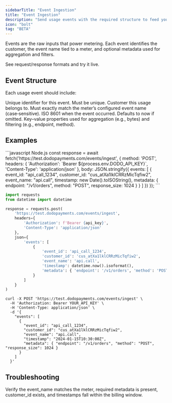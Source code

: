 ```yaml
---
sidebarTitle: "Event Ingestion"
title: "Event Ingestion"
description: "Send usage events with the required structure to feed your meters."
icon: "bolt"
tag: "BETA"
---
```


Events are the raw inputs that power metering. Each event identifies the customer, the event name tied to a meter, and optional metadata used for aggregation and filters.

<Card title="API - Events Ingestion" icon="code" href="/api-reference/usage-events/ingest-events">
See request/response formats and try it live.
</Card>

## Event Structure

Each usage event should include:

<ParamField body="event_id" type="string" required>
Unique identifier for this event. Must be unique.
</ParamField>

<ParamField body="customer_id" type="string" required>
Customer this usage belongs to.
</ParamField>

<ParamField body="event_name" type="string" required>
Must exactly match the meter’s configured event name (case‑sensitive).
</ParamField>

<ParamField body="timestamp" type="string">
ISO 8601 when the event occurred. Defaults to now if omitted.
</ParamField>

<ParamField body="metadata" type="object">
Key–value properties used for aggregation (e.g., bytes) and filtering (e.g., endpoint, method).
</ParamField>

## Examples

<CodeGroup>
```javascript Node.js
const response = await fetch('https://test.dodopayments.com/events/ingest', {
  method: 'POST',
  headers: {
    'Authorization': `Bearer ${process.env.DODO_API_KEY}`,
    'Content-Type': 'application/json'
  },
  body: JSON.stringify({
    events: [
      {
        event_id: "api_call_1234",
        customer_id: "cus_atXa1lklCRRzMicTqfiw2",
        event_name: "api.call",
        timestamp: new Date().toISOString(),
        metadata: { endpoint: "/v1/orders", method: "POST", response_size: 1024 }
      }
    ]
  })
});
```

```python Python
import requests
from datetime import datetime

response = requests.post(
    'https://test.dodopayments.com/events/ingest',
    headers={
        'Authorization': f'Bearer {api_key}',
        'Content-Type': 'application/json'
    },
    json={
        'events': [
            {
                'event_id': 'api_call_1234',
                'customer_id': 'cus_atXa1lklCRRzMicTqfiw2',
                'event_name': 'api.call',
                'timestamp': datetime.now().isoformat(),
                'metadata': { 'endpoint': '/v1/orders', 'method': 'POST', 'response_size': 1024 }
            }
        ]
    }
)
```

```curl cURL
curl -X POST 'https://test.dodopayments.com/events/ingest' \
  -H 'Authorization: Bearer YOUR_API_KEY' \
  -H 'Content-Type: application/json' \
  -d '{
    "events": [
      {
        "event_id": "api_call_1234",
        "customer_id": "cus_atXa1lklCRRzMicTqfiw2",
        "event_name": "api.call",
        "timestamp": "2024-01-15T10:30:00Z",
        "metadata": { "endpoint": "/v1/orders", "method": "POST", "response_size": 1024 }
      }
    ]
  }'
```
</CodeGroup>

## Troubleshooting

<AccordionGroup>
<Accordion title="Events not showing in meter">
Verify the event_name matches the meter, required metadata is present, customer_id exists, and timestamps fall within the billing window.
</Accordion>
</AccordionGroup>


